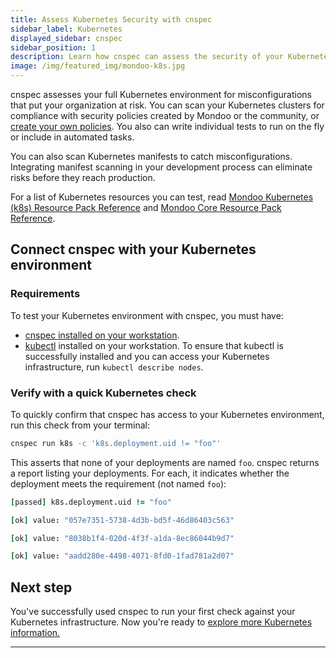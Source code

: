 ```yaml
---
title: Assess Kubernetes Security with cnspec
sidebar_label: Kubernetes
displayed_sidebar: cnspec
sidebar_position: 1
description: Learn how cnspec can assess the security of your Kubernetes infrastructure
image: /img/featured_img/mondoo-k8s.jpg
---
```


cnspec assesses your full Kubernetes environment for misconfigurations that put your organization at risk. You can scan your Kubernetes clusters for compliance with security policies created by Mondoo or the community, or [create your own policies](/cnspec/cnspec-policies/write/). You also can write individual tests to run on the fly or include in automated tasks.

You can also scan Kubernetes manifests to catch misconfigurations. Integrating manifest scanning in your development process can eliminate risks before they reach production.

For a list of Kubernetes resources you can test, read [Mondoo Kubernetes (k8s) Resource Pack Reference](/mql/resources/k8s-pack/) and [Mondoo Core Resource Pack Reference](/mql/resources/core-pack/).

## Connect cnspec with your Kubernetes environment

### Requirements

To test your Kubernetes environment with cnspec, you must have:

- [cnspec installed on your workstation](/cnspec/).
- [kubectl](https://kubernetes.io/docs/tasks/tools/install-kubectl/) installed on your workstation. To ensure that kubectl is successfully installed and you can access your Kubernetes infrastructure, run `kubectl describe nodes`.

### Verify with a quick Kubernetes check

To quickly confirm that cnspec has access to your Kubernetes environment, run this check from your terminal:

```bash
cnspec run k8s -c 'k8s.deployment.uid != "foo"'
```

This asserts that none of your deployments are named `foo`. cnspec returns a report listing your deployments. For each, it indicates whether the deployment meets the requirement (not named `foo`):

```coffeescript
[passed] k8s.deployment.uid != "foo"

[ok] value: "057e7351-5738-4d3b-bd5f-46d86403c563"

[ok] value: "8038b1f4-020d-4f3f-a1da-8ec86044b9d7"

[ok] value: "aadd280e-4498-4071-8fd0-1fad781a2d07"
```

## Next step

You've successfully used cnspec to run your first check against your Kubernetes infrastructure. Now you're ready to [explore more Kubernetes information.](/cnspec/cloud/k8s/cluster)

---
